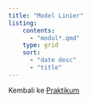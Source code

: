 ```yaml
---
title: "Model Linier"
listing: 
    contents:
      - "modul*.qmd"
    type: grid
    sort:
      - "date desc"
      - "title"
---
```


Kembali ke [Praktikum](../../../../praktikum.qmd)
